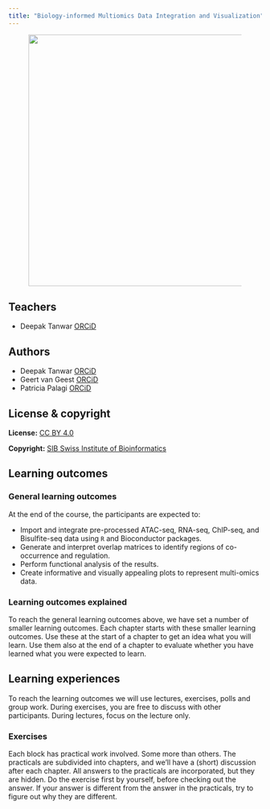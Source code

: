 ```yaml
---
title: "Biology-informed Multiomics Data Integration and Visualization"
---
```


<figure>
    <img src="assets/images/" width="500"/>
</figure>

## Teachers

- Deepak Tanwar [ORCiD](https://orcid.org/0000-0001-8036-1989)

## Authors

- Deepak Tanwar [ORCiD](https://orcid.org/0000-0001-8036-1989)
- Geert van Geest [ORCiD](https://orcid.org/0000-0002-1561-078X)
- Patricia Palagi [ORCiD](https://orcid.org/0000-0001-9062-6303)

## License & copyright

**License:** [CC BY 4.0](https://github.com/sib-swiss/biology-informed-multiomics/blob/master/LICENSE.md)

**Copyright:** [SIB Swiss Institute of Bioinformatics](https://www.sib.swiss/)

## Learning outcomes

### General learning outcomes

At the end of the course, the participants are expected to:

- Import and integrate pre-processed ATAC-seq, RNA-seq, ChIP-seq, and Bisulfite-seq data using `R` and Bioconductor packages.
- Generate and interpret overlap matrices to identify regions of co-occurrence and regulation.
- Perform functional analysis of the results.
- Create informative and visually appealing plots to represent multi-omics data.


### Learning outcomes explained

To reach the general learning outcomes above, we have set a number of smaller learning outcomes. Each chapter starts with these smaller learning outcomes. Use these at the start of a chapter to get an idea what you will learn. Use them also at the end of a chapter to evaluate whether you have learned what you were expected to learn.

## Learning experiences

To reach the learning outcomes we will use lectures, exercises, polls and group work. During exercises, you are free to discuss with other participants. During lectures, focus on the lecture only.

### Exercises

Each block has practical work involved. Some more than others. The practicals are subdivided into chapters, and we'll have a (short) discussion after each chapter. All answers to the practicals are incorporated, but they are hidden. Do the exercise first by yourself, before checking out the answer. If your answer is different from the answer in the practicals, try to figure out why they are different.

